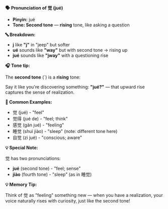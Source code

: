 **🗣️ Pronunciation of 觉 (jué)**

- **Pinyin:** jué
- **Tone: Second tone** — **rising** tone, like asking a question

**🔤 Breakdown:**

- **j** like **"j"** in "jeep" but softer
- **ué** sounds like **"way"** but with second tone → rising up
- **jué** sounds like **"jway"** with a questioning rise

**🎧 Tone tip:**

The **second tone** (´) is a **rising** tone:

Say it like you're discovering something: **"jué?"** — that upward rise captures the sense of
realization.

**📝 Common Examples:**

- 觉 (jué) - "feel"
- 觉得 (jué de) - "feel; think"
- 感觉 (gǎn jué) - "feeling"
- 睡觉 (shuì jiào) - "sleep" (note: different tone here)
- 自觉 (zì jué) - "conscious; aware"

**💡 Special Note:**

觉 has two pronunciations:

- **jué** (second tone) - "feel; sense"
- **jiào** (fourth tone) - "sleep" (as in 睡觉)

**💡 Memory Tip:**

Think of 觉 as "feeling" something new — when you have a realization, your voice naturally rises
with curiosity, just like the second tone!
